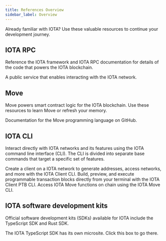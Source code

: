 ```yaml
---
title: References Overview
sidebar_label: Overview
---
```


Already familiar with IOTA? Use these valuable resources to continue your development journey.

## IOTA RPC

Reference the IOTA framework and IOTA RPC documentation for details of the code that powers the IOTA blockchain. 

<Cards>

<Card title="JSON-RPC" href="/references/iota-api">
A public service that enables interacting with the IOTA network.
</Card>
</Cards>

## Move

Move powers smart contract logic for the IOTA blockchain. Use these resources to learn Move or refresh your memory.

<Cards>
<Card title="IOTA framework" href="/references/framework"/>
<Card title="Move language" href="https://github.com/move-language/move/blob/main/language/documentation/book/src/introduction.md">
Documentation for the Move programming language on GitHub.
</Card>
</Cards>

## IOTA CLI

Interact directly with IOTA networks and its features using the IOTA command line interface (CLI). The CLI is divided into separate base commands that target a specific set of features.

<Cards>
<Card title="IOTA Client CLI" href="/references/cli/client">
Create a client on a IOTA network to generate addresses, access networks, and more with the IOTA Client CLI.
</Card>
<Card title="IOTA Client PTB CLI" href="/references/cli/ptb">
Build, preview, and execute programmable transaction blocks directly from your terminal with the IOTA Client PTB CLI.
</Card>
<Card title="IOTA Move CLI" href="/references/cli/move">
Access IOTA Move functions on chain using the IOTA Move CLI.
</Card>
</Cards>

## IOTA software development kits

Official software development kits (SDKs) available for IOTA include the TypeScript SDK and Rust SDK.

<Cards>
<Card title="IOTA TypeScript SDK" href="ts-sdk/typescript">
The IOTA TypeScript SDK has its own microsite. Click this box to go there.
</Card>
<Card title="IOTA Rust SDK" href="/references/rust-sdk"/>
</Cards>

